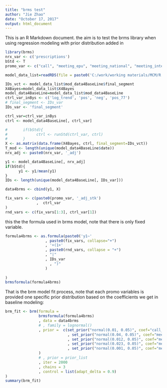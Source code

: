 ---
title: "brms test"
author: "Jie Zhao"
date: "October 17, 2017"
output: html_document
---

This is an R Markdown document. the aim is to test the brms library when using regression modeling with prior distribution added in


```{r, echo=F, warning=F, message=F}
library(brms)
nrx_var <- c('prescriptions')
bStd <- T
promo_var <- c("call", "meeting_epu", "meeting_national", "meeting_international", "meeting_other")

model_data_list=readRDS(file = paste0('C:/work/working materials/MCM/R part/Code/Results/2017-10-17 07.22.03/', 'model_data_list.RDS'))

IDs_vct <- model_data_list$mod_data4BaseLine$final_segment
X4Bayes=model_data_list$X4Bayes
model_data4BaseLine=model_data_list$mod_data4BaseLine
ctrl_var_inBys <- c('log_trend', 'pos', 'neg', 'pos_77')
# final_segment <- IDs_var
IDs_var <- 'final_segment'

ctrl_var=ctrl_var_inBys
ctrl <- model_data4BaseLine[, ctrl_var]

#       if(bStd){
#             ctrl <- runStd(ctrl_var, ctrl)
#       }
X <- as.matrix(data.frame(X4Bayes, ctrl, final_segment=IDs_vct))
T_mod <- length(unique(model_data4BaseLine$date))
nrx_adj <- paste0(nrx_var, '_adj')

y1 <- model_data4BaseLine[, nrx_adj]
if(bStd){
      y1 <- y1/mean(y1)
}
IDs <- length(unique(model_data4BaseLine[, IDs_var]))

data4brms <- cbind(y1, X)

fix_vars <- c(paste0(promo_var, '_adj_stk')
              ,  ctrl_var
)
rnd_vars <- c(fix_vars[1:3], ctrl_var[1])


```
this the the formula used in brms model, note that there is only fixed variable.
```{r}
formula4brms <- as.formula(paste0('y1~'
                  , paste0(fix_vars, collapse="+")
                  , '+(1+'
                  , paste0(rnd_vars, collapse = "+")
                  , "|"
                  , IDs_var
                    , ")"
                  )
                  
)
brmsformula(formula4brms)

```

That is the brm model fit process, note that each promo variables is provided one specific prior distribution based on the coefficients we get in baseline modeling:

```{r, echo=T, message=F, warning=F}
brm_fit <- brm(formula = 
               brmsformula(formula4brms)
               , data = data4brms
               # , family = lognormal()
               , prior =  c(set_prior("normal(0.01, 0.05)", coef="call_adj_stk")
                            , set_prior("normal(0.04, 0.05)", coef="meeting_epu_adj_stk")
                            , set_prior("normal(0.012, 0.05)", coef="meeting_national_adj_stk")
                            , set_prior("normal(0.023, 0.05)", coef="meeting_international_adj_stk")
                            , set_prior("normal(0.001, 0.05)", coef="meeting_other_adj_stk")
               )
               # , prior = prior_list
               , iter = 2000
               , chains = 3
               , control = list(adapt_delta = 0.9)
)
summary(brm_fit)

```

